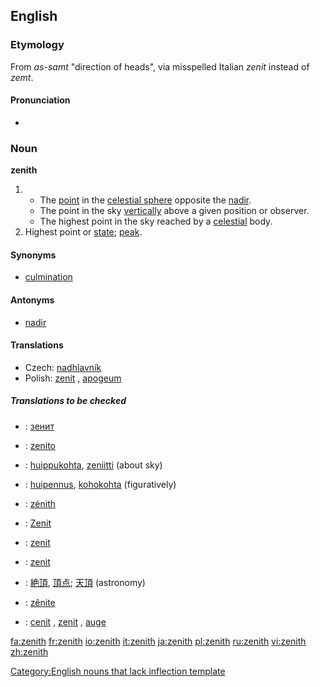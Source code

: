 {{wikipedia}}
==English==

===Etymology===
From {{Arab.}} ''as-samt'' "direction of heads", via misspelled Italian ''zenit'' instead of ''zemt''.

====Pronunciation====
{{rfc-level|Pronunciation at L4+ not in L3 POS section}}
* {{IPA|/'zen.iθ/}}

===Noun===
'''zenith'''

# {{astronomy}}
#* The [[point]] in the [[celestial sphere]] opposite the [[nadir]].
#* The point in the sky [[vertically]] above a given position or observer.
#* The highest point in the sky reached by a [[celestial]] body.
# Highest point or [[state]]; [[peak]].

====Synonyms====
*[[culmination]]

====Antonyms====
*[[nadir]]

====Translations====
{{trans-top|point in the sky vertically above a given position or observer}}
*Czech: [[nadhlavník]] {{m}}
*Polish: [[zenit]] {{m}}, [[apogeum]] {{n}}
{{trans-mid}}
{{trans-bottom}}

=====Translations to be checked=====
{{checktrans}}

*{{ttbc|Bulgarian}}: [[зенит]] {{m}}
*{{ttbc|Esperanto}}: [[zenito]]
*{{ttbc|Finnish}}: [[huippukohta]], [[zeniitti]] (about sky)
*{{ttbc|Finnish}}: [[huipennus]], [[kohokohta]] (figuratively)
*{{ttbc|French}}: [[zénith]] {{m}}
*{{ttbc|German}}: [[Zenit]] {{m}}
*{{ttbc|Interlingua}}: [[zenit]]

*{{ttbc|Italian}}: [[zenit]] {{m}}
*{{ttbc|Japanese}}: [[絶頂]], [[頂点]]; [[天頂]] (astronomy)
*{{ttbc|Portuguese}}: [[zênite]] {{m}}
*{{ttbc|Spanish}}: [[cenit]] {{m}}, [[zenit]] {{m}}, [[auge]] {{m}}

[[Category:English nouns that lack inflection template]]

[[fa:zenith]]
[[fr:zenith]]
[[io:zenith]]
[[it:zenith]]
[[ja:zenith]]
[[pl:zenith]]
[[ru:zenith]]
[[vi:zenith]]
[[zh:zenith]]